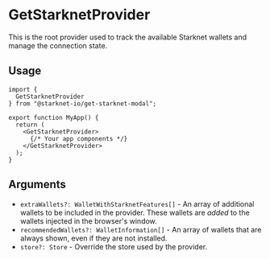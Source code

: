 # GetStarknetProvider

This is the root provider used to track the available Starknet wallets and manage the connection state.

## Usage

```tsx
import {
  GetStarknetProvider
} from "@starknet-io/get-starknet-modal";

export function MyApp() {
  return (
    <GetStarknetProvider>
      {/* Your app components */}
    </GetStarknetProvider>
  );
}
```

## Arguments

 * `extraWallets?: WalletWithStarknetFeatures[]` - An array of additional wallets to be included in the provider. These wallets are _added_ to the wallets injected in the browser's window.
 * `recommendedWallets?: WalletInformation[]` - An array of wallets that are always shown, even if they are not installed.
 * `store?: Store` - Override the store used by the provider.
